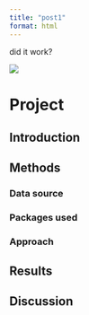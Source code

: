 ```yaml
---
title: "post1"
format: html
---
```


did it work?

![](Cane_corso_puppies.jpeg)

# Project

## Introduction

## Methods

### Data source

### Packages used

### Approach

## Results

## Discussion

